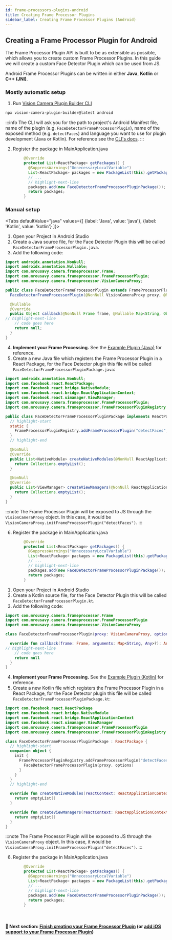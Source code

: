 ```yaml
---
id: frame-processors-plugins-android
title: Creating Frame Processor Plugins
sidebar_label: Creating Frame Processor Plugins (Android)
---
```



## Creating a Frame Processor Plugin for Android

The Frame Processor Plugin API is built to be as extensible as possible, which allows you to create custom Frame Processor Plugins.
In this guide we will create a custom Face Detector Plugin which can be used from JS.

Android Frame Processor Plugins can be written in either **Java**, **Kotlin** or **C++ (JNI)**.

### Mostly automatic setup

1. Run [Vision Camera Plugin Builder CLI](https://github.com/mateusz1913/vision-camera-plugin-builder)

```sh
npx vision-camera-plugin-builder@latest android
```

:::info
The CLI will ask you for the path to project's Android Manifest file, name of the plugin (e.g. `FaceDetectorFrameProcessorPlugin`), name of the exposed method (e.g. `detectFaces`) and language you want to use for plugin development (Java or Kotlin).
For reference see the [CLI's docs](https://github.com/mateusz1913/vision-camera-plugin-builder#%EF%B8%8F-options).
:::

2. Register the package in MainApplication.java

```java
        @Override
        protected List<ReactPackage> getPackages() {
          @SuppressWarnings("UnnecessaryLocalVariable")
          List<ReactPackage> packages = new PackageList(this).getPackages();
          // ...
          // highlight-next-line
          packages.add(new FaceDetectorFrameProcessorPluginPackage()); // <- add
          return packages;
        }
```

### Manual setup

<Tabs
  defaultValue="java"
  values={[
    {label: 'Java', value: 'java'},
    {label: 'Kotlin', value: 'kotlin'}
  ]}>
<TabItem value="java">

1. Open your Project in Android Studio
2. Create a Java source file, for the Face Detector Plugin this will be called `FaceDetectorFrameProcessorPlugin.java`.
3. Add the following code:

```java
import androidx.annotation.NonNull;
import androidx.annotation.Nullable;
import com.mrousavy.camera.frameprocessor.Frame;
import com.mrousavy.camera.frameprocessor.FrameProcessorPlugin;
import com.mrousavy.camera.frameprocessor.VisionCameraProxy;

public class FaceDetectorFrameProcessorPlugin extends FrameProcessorPlugin {
  FaceDetectorFrameProcessorPlugin(@NonNull VisionCameraProxy proxy, @Nullable Map<String, Object> options) {}

  @Nullable
  @Override
  public Object callback(@NonNull Frame frame, @Nullable Map<String, Object> arguments) throws Throwable {
// highlight-next-line
    // code goes here
    return null;
  }
}
```

4. **Implement your Frame Processing.** See the [Example Plugin (Java)](https://github.com/mrousavy/react-native-vision-camera/blob/main/package/example/android/app/src/main/java/com/mrousavy/camera/example/ExampleFrameProcessorPlugin.java) for reference.
5. Create a new Java file which registers the Frame Processor Plugin in a React Package, for the Face Detector plugin this file will be called `FaceDetectorFrameProcessorPluginPackage.java`:

```java
import androidx.annotation.NonNull;
import com.facebook.react.ReactPackage;
import com.facebook.react.bridge.NativeModule;
import com.facebook.react.bridge.ReactApplicationContext;
import com.facebook.react.uimanager.ViewManager;
import com.mrousavy.camera.frameprocessor.FrameProcessorPlugin;
import com.mrousavy.camera.frameprocessor.FrameProcessorPluginRegistry;

public class FaceDetectorFrameProcessorPluginPackage implements ReactPackage {
  // highlight-start
  static {
    FrameProcessorPluginRegistry.addFrameProcessorPlugin("detectFaces", FaceDetectorFrameProcessorPlugin::new);
  }
  // highlight-end

  @NonNull
  @Override
  public List<NativeModule> createNativeModules(@NonNull ReactApplicationContext reactContext) {
    return Collections.emptyList();
  }

  @NonNull
  @Override
  public List<ViewManager> createViewManagers(@NonNull ReactApplicationContext reactContext) {
    return Collections.emptyList();
  }
}
```

:::note
The Frame Processor Plugin will be exposed to JS through the `VisionCameraProxy` object. In this case, it would be `VisionCameraProxy.initFrameProcessorPlugin("detectFaces")`.
:::

6. Register the package in MainApplication.java

```java
        @Override
        protected List<ReactPackage> getPackages() {
          @SuppressWarnings("UnnecessaryLocalVariable")
          List<ReactPackage> packages = new PackageList(this).getPackages();
          // ...
          // highlight-next-line
          packages.add(new FaceDetectorFrameProcessorPluginPackage()); // <- add
          return packages;
        }
```

</TabItem>
<TabItem value="kotlin">

1. Open your Project in Android Studio
2. Create a Kotlin source file, for the Face Detector Plugin this will be called `FaceDetectorFrameProcessorPlugin.kt`.
3. Add the following code:

```kotlin
import com.mrousavy.camera.frameprocessor.Frame
import com.mrousavy.camera.frameprocessor.FrameProcessorPlugin
import com.mrousavy.camera.frameprocessor.VisionCameraProxy

class FaceDetectorFrameProcessorPlugin(proxy: VisionCameraProxy, options: Map<String, Any>?): FrameProcessorPlugin() {

  override fun callback(frame: Frame, arguments: Map<String, Any>?): Any? {
// highlight-next-line
    // code goes here
    return null
  }
}
```

4. **Implement your Frame Processing.** See the [Example Plugin (Kotlin)](https://github.com/mrousavy/react-native-vision-camera/blob/main/package/example/android/app/src/main/java/com/mrousavy/camera/example/ExampleKotlinFrameProcessorPlugin.kt) for reference.
5. Create a new Kotlin file which registers the Frame Processor Plugin in a React Package, for the Face Detector plugin this file will be called `FaceDetectorFrameProcessorPluginPackage.kt`:

```kotlin
import com.facebook.react.ReactPackage
import com.facebook.react.bridge.NativeModule
import com.facebook.react.bridge.ReactApplicationContext
import com.facebook.react.uimanager.ViewManager
import com.mrousavy.camera.frameprocessor.FrameProcessorPlugin
import com.mrousavy.camera.frameprocessor.FrameProcessorPluginRegistry

class FaceDetectorFrameProcessorPluginPackage : ReactPackage {
  // highlight-start
  companion object {
    init {
      FrameProcessorPluginRegistry.addFrameProcessorPlugin("detectFaces") { proxy, options ->
        FaceDetectorFrameProcessorPlugin(proxy, options)
      }
    }
  }
  // highlight-end

  override fun createNativeModules(reactContext: ReactApplicationContext): List<NativeModule> {
    return emptyList()
  }

  override fun createViewManagers(reactContext: ReactApplicationContext): List<ViewManager<*, *>> {
    return emptyList()
  }
}
```

:::note
The Frame Processor Plugin will be exposed to JS through the `VisionCameraProxy` object. In this case, it would be `VisionCameraProxy.initFrameProcessorPlugin("detectFaces")`.
:::

6. Register the package in MainApplication.java

```java
        @Override
        protected List<ReactPackage> getPackages() {
          @SuppressWarnings("UnnecessaryLocalVariable")
          List<ReactPackage> packages = new PackageList(this).getPackages();
          // ...
          // highlight-next-line
          packages.add(new FaceDetectorFrameProcessorPluginPackage()); // <- add
          return packages;
        }
```

</TabItem>
</Tabs>

<br />

#### 🚀 Next section: [Finish creating your Frame Processor Plugin](frame-processors-plugins-final) (or [add iOS support to your Frame Processor Plugin](frame-processors-plugins-ios))
